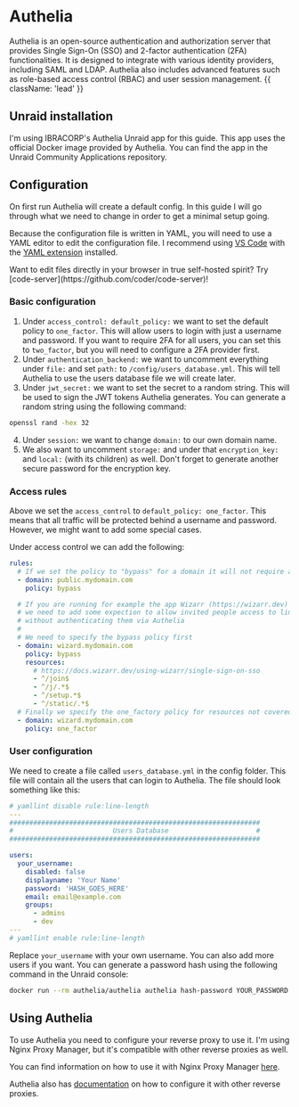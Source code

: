 
# Authelia

Authelia is an open-source authentication and authorization server that provides Single Sign-On (SSO) and 2-factor authentication (2FA) functionalities. It is designed to integrate with various identity providers, including SAML and LDAP. Authelia also includes advanced features such as role-based access control (RBAC) and user session management. {{ className: 'lead' }}

## Unraid installation

I'm using IBRACORP's Authelia Unraid app for this guide. This app uses the official Docker image provided by Authelia. You can find the app in the Unraid Community Applications repository.

## Configuration

On first run Authelia will create a default config. In this guide I will go through what we need to change in order to get a minimal setup going.

Because the configuration file is written in YAML, you will need to use a YAML editor to edit the configuration file. I recommend using [VS Code](https://code.visualstudio.com/) with the [YAML extension](https://marketplace.visualstudio.com/items?itemName=redhat.vscode-yaml) installed.

<Note>
  Want to edit files directly in your browser in true self-hosted
  spirit? Try [code-server](https://github.com/coder/code-server)!
</Note>

### Basic configuration

1. Under `access_control: default_policy:` we want to set the default policy to `one_factor`. This will allow users to login with just a username and password. If you want to require 2FA for all users, you can set this to `two_factor`, but you will need to configure a 2FA provider first.
2. Under `authentication_backend:` we want to uncomment everything under `file:` and set `path:` to `/config/users_database.yml`. This will tell Authelia to use the users database file we will create later.
3. Under `jwt_secret:` we want to set the secret to a random string. This will be used to sign the JWT tokens Authelia generates. You can generate a random string using the following command:

```bash {{title: 'Generate random string'}}
openssl rand -hex 32
```

4. Under `session:` we want to change `domain:` to our own domain name.
5. We also want to uncomment `storage:` and under that `encryption_key:` and `local:` (with its children) as well. Don't forget to generate another secure password for the encryption key.

### Access rules

Above we set the `access_control` to `default_policy: one_factor`. This means that all traffic will be protected behind a username and password. However, we might want to add some special cases.

Under access control we can add the following:

```yaml
rules:
  # If we set the policy to "bypass" for a domain it will not require any authentication
  - domain: public.mydomain.com
    policy: bypass

  # If you are running for example the app Wizarr (https://wizarr.dev)
  # we need to add some expection to allow invited people access to links
  # without authenticating them via Authelia
  #
  # We need to specify the bypass policy first
  - domain: wizard.mydomain.com
    policy: bypass
    resources:
      # https://docs.wizarr.dev/using-wizarr/single-sign-on-sso
      - ^/join$
      - ^/j/.*$
      - ^/setup.*$
      - ^/static/.*$
  # Finally we specify the one_factory policy for resources not covered above
  - domain: wizard.mydomain.com
    policy: one_factor
```

### User configuration

We need to create a file called `users_database.yml` in the config folder. This file will contain all the users that can login to Authelia. The file should look something like this:

```yaml {{title: 'users_database.yml'}}
# yamllint disable rule:line-length
---
###############################################################
#                         Users Database                      #
###############################################################

users:
  your_username:
    disabled: false
    displayname: 'Your Name'
    password: 'HASH_GOES_HERE'
    email: email@example.com
    groups:
      - admins
      - dev
---
# yamllint enable rule:line-length
```

Replace `your_username` with your own username. You can also add more users if you want. You can generate a password hash using the following command in the Unraid console:

```bash {{title: 'Generate password hash'}}
docker run --rm authelia/authelia authelia hash-password YOUR_PASSWORD
```

## Using Authelia

To use Authelia you need to configure your reverse proxy to use it. I'm using Nginx Proxy Manager, but it's compatible with other reverse proxies as well.

You can find information on how to use it with Nginx Proxy Manager [here](/nginx-proxy-manager#full-configuration-example).

Authelia also has [documentation](https://www.authelia.com/integration/proxies/) on how to configure it with other reverse proxies.
